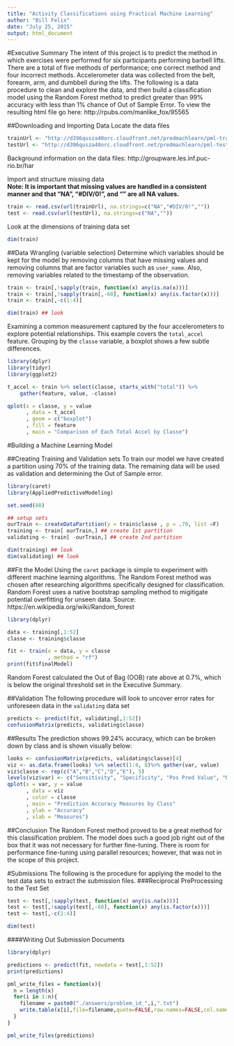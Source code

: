 ```yaml
---
title: "Activity Classifications using Practical Machine Learning"
author: "Bill Felix"
date: "July 25, 2015"
output: html_document
---
```

#Executive Summary
The intent of this project is to predict the method in which exercises were performed for six participants performing barbell lifts. There are a total of five methods of performance; one correct method and four incorrect methods. Accelerometer data was collected from the belt, forearm, arm, and dumbbell during the lifts. The following is a data procedure to clean and explore the data, and then build a classification model using the Random Forest method to predict greater than 99% accuracy with less than 1% chance of Out of Sample Error. To view the resulting html file go here: http://rpubs.com/manlike_fox/95565

##Downloading and Importing Data
Locate the data files
```r
trainUrl <- "http://d396qusza40orc.cloudfront.net/predmachlearn/pml-training.csv"
testUrl <- "http://d396qusza40orc.cloudfront.net/predmachlearn/pml-testing.csv"
```
Background information on the data files: http://groupware.les.inf.puc-rio.br/har

Import and structure missing data  
**Note: It is important that missing values are handled in a consistent manner and that "NA", "#DIV/0!", and "" are all NA values.**
```r
train <- read.csv(url(trainUrl), na.strings=c("NA","#DIV/0!",""))
test <- read.csv(url(testUrl), na.strings=c("NA",""))
```

Look at the dimensions of training data set
```r
dim(train)
```

##Data Wrangling (variable selection)
Determine which variables should be kept for the model by removing columns that have missing values and removing columns that are factor variables such as `user_name`. Also, removing variables related to the timestamp of the observation.
```r
train <- train[,!sapply(train, function(x) any(is.na(x)))]
train <- train[,!sapply(train[,-60], function(x) any(is.factor(x)))]
train <- train[,-c(1:4)]

dim(train) ## look
```

Examining a common measurement captured by the four accelerometers to explore potential relationships. This example covers the `total_accel` feature. Grouping by the `classe` variable, a boxplot shows a few subtle differences.
```r
library(dplyr)
library(tidyr)
library(ggplot2)

t_accel <- train %>% select(classe, starts_with("total")) %>%
    gather(feature, value, -classe)

qplot(x = classe, y = value
      , data = t_accel
      , geom = c("boxplot")
      , fill = feature
      , main = "Comparison of Each Total Accel by Classe")
```

#Building a Machine Learning Model

##Creating Training and Validation sets
To train our model we have created a partition using 70% of the training data. The remaining data will be used as validation and determining the Out of Sample error.
```r
library(caret)
library(AppliedPredictiveModeling)

set.seed(88)

## setup sets
ourTrain <- createDataPartition(y = train$classe , p = .70, list =F)
training <- train[ ourTrain,] ## create 1st partition
validating <- train[ -ourTrain,] ## create 2nd partition

dim(training) ## look
dim(validating) ## look
```

##Fit the Model
Using the `caret` package is simple to experiment with different machine learning algorithms. The Random Forest method was chosen after researching algorithms specifically designed for classification. Random Forest uses a native bootstrap sampling method to migitigate potential overfitting for unseen data. Source: https://en.wikipedia.org/wiki/Random_forest
```r
library(dplyr)

data <- training[,1:52]
classe <- training$classe

fit <- train(x = data, y = classe
             , method = "rf")
print(fit$finalModel)
```

Random Forest calculated the Out of Bag (OOB) rate above at 0.7%, which is below the original threshold set in the Executive Summary.

##Validation
 The following procedure will look to uncover error rates for unforeseen data in the `validating` data set 
```r
predicts <- predict(fit, validating[,1:52])
confusionMatrix(predicts, validating$classe)
```
##Results
The prediction shows 99.24% accuracy, which can be broken down by class and is shown visually below:
```r
looks <- confusionMatrix(predicts, validating$classe)[4]
viz <- as.data.frame(looks) %>% select(1:4, 8)%>% gather(var, value)
viz$classe <- rep(c("A","B","C","D","E"), 5)
levels(viz$var) <- c("Sensitivity", "Specificity", "Pos Pred Value", "Neg Pred Value", "Balance Accuracy")
qplot(x = var, y = value
      , data = viz
      , color = classe
      , main = "Prediction Accuracy Measures by Class"
      , ylab = "Accuracy"
      , xlab = "Measures")
```

##Conclusion
The Random Forest method proved to be a great method for this classification problem. The model does such a good job right out of the box that it was not necessary for further fine-tuning. There is room for performance fine-tuning using parallel resources; however, that was not in the scope of this project.

#Submissions
The following is the procedure for applying the model to the test data sets to extract the submission files.
###Reciprocal PreProcessing to the Test Set
```r
test <- test[,!sapply(test, function(x) any(is.na(x)))]
test <- test[,!sapply(test[,-60], function(x) any(is.factor(x)))]
test <- test[,-c(1:4)]

dim(test)
```

####Writing Out Submission Documents
```r
library(dplyr)

predictions <- predict(fit, newdata = test[,1:52])
print(predictions)
```
```r
pml_write_files = function(x){
  n = length(x)
  for(i in 1:n){
    filename = paste0("./answers/problem_id_",i,".txt")
    write.table(x[i],file=filename,quote=FALSE,row.names=FALSE,col.names=FALSE)
  }
}

pml_write_files(predictions)
```